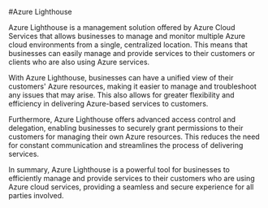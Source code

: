 

#Azure Lighthouse

Azure Lighthouse is a management solution offered by Azure Cloud Services that allows businesses to manage and monitor multiple Azure cloud environments from a single, centralized location. This means that businesses can easily manage and provide services to their customers or clients who are also using Azure services.

With Azure Lighthouse, businesses can have a unified view of their customers' Azure resources, making it easier to manage and troubleshoot any issues that may arise. This also allows for greater flexibility and efficiency in delivering Azure-based services to customers.

Furthermore, Azure Lighthouse offers advanced access control and delegation, enabling businesses to securely grant permissions to their customers for managing their own Azure resources. This reduces the need for constant communication and streamlines the process of delivering services.

In summary, Azure Lighthouse is a powerful tool for businesses to efficiently manage and provide services to their customers who are using Azure cloud services, providing a seamless and secure experience for all parties involved.
